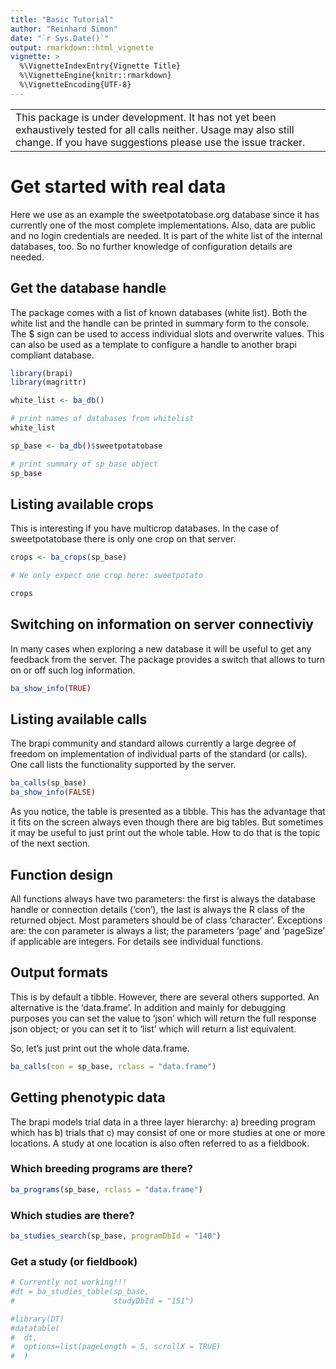 ```yaml
---
title: "Basic Tutorial"
author: "Reinhard Simon"
date: "`r Sys.Date()`"
output: rmarkdown::html_vignette
vignette: >
  %\VignetteIndexEntry{Vignette Title}
  %\VignetteEngine{knitr::rmarkdown}
  %\VignetteEncoding{UTF-8}
---
```


--------------------------------------------------------------
This package is under development. It has not yet been exhaustively tested for all calls neither. Usage may also still change. If you have suggestions please use the issue tracker.
--------------------------------------------------------------

# Get started with real data

Here we use as an example the sweetpotatobase.org database since it has currently one of the most complete implementations. Also, data are public and no login credentials are needed. It is part of the white list of the internal databases, too. So no further knowledge of configuration details are needed.

## Get the database handle

The package comes with a list of known databases (white list). Both the white list and the handle can be printed in summary form to the console.
The $ sign can be used to access individual slots and overwrite values. This can also be used as a template to configure a handle to another brapi compliant database.

```r

library(brapi)
library(magrittr)

white_list <- ba_db()

# print names of databases from whitelist
white_list

sp_base <- ba_db()$sweetpotatobase

# print summary of sp_base object
sp_base

```

## Listing available crops

This is interesting if you have multicrop databases. In the case of sweetpotatobase there is only one crop on that server.

```r
crops <- ba_crops(sp_base)

# We only expect one crop here: sweetpotato

crops

```

## Switching on information on server connectiviy

In many cases when exploring a new database it will be useful to get any feedback from the server. The package provides a switch that allows to turn on or off such log information.

```r
ba_show_info(TRUE)
```

## Listing available calls

The brapi community and standard allows currently a large degree of freedom on implementation of individual parts of the standard (or calls). One call lists the functionality supported by the server.

```r
ba_calls(sp_base)
ba_show_info(FALSE)
```

As you notice, the table is presented as a tibble. This has the advantage that it fits on the screen always even though there are big tables. But sometimes it may be useful to just print out the whole table. How to do that is the topic of the next section.

## Function design

All functions always have two parameters: the first is always the database handle or connection details ('con'), the last is always the R class of the returned object. Most parameters should be of class 'character'. Exceptions are: the con parameter is always a list; the parameters 'page' and 'pageSize' if applicable are integers. For details see individual functions.

## Output formats
This is by default a tibble. However, there are several others supported. An alternative is the 'data.frame'. In addition and mainly for debugging purposes you can set the value to 'json' which will return the full response json object; or you can set it to 'list' which will return a list equivalent.

So, let's just print out the whole data.frame.
```r
ba_calls(con = sp_base, rclass = "data.frame")
```

## Getting phenotypic data

The brapi models trial data in a three layer hierarchy: a) breeding program which has b) trials that c) may consist of one or more studies at one or more locations. A study at one location is also often referred to as a fieldbook.

### Which breeding programs are there?

```r
ba_programs(sp_base, rclass = "data.frame")
```


### Which studies are there?

```r
ba_studies_search(sp_base, programDbId = "140")
```

### Get a study (or fieldbook)

```r
# Currently not working!!!
#dt = ba_studies_table(sp_base, 
#                      studyDbId = "151")
```

```r
#library(DT)
#datatable(
#  dt,
#  options=list(pageLength = 5, scrollX = TRUE)
#  )
```











